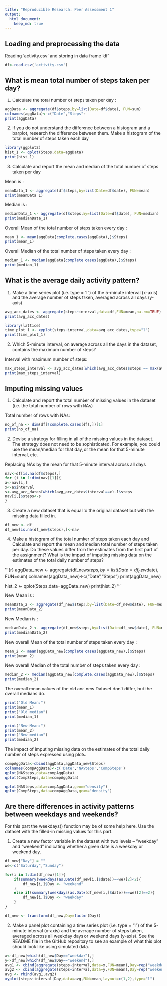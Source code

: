 ```yaml
---
title: "Reproducible Research: Peer Assessment 1"
output: 
  html_document:
    keep_md: true
---
```



## Loading and preprocessing the data  

Reading 'activity.csv' and storing in data frame 'df'  

```r
df<-read.csv('activity.csv')
```

## What is mean total number of steps taken per day?

1) Calculate the total number of steps taken per day :

```r
aggData <- aggregate(df$steps,by=list(Date=df$date), FUN=sum)
colnames(aggData)<-c("Date","Steps")
print(aggData)
```

2) If you do not understand the difference between a histogram and a barplot, research the difference between them. Make a histogram of the total number of steps taken each day  

```r
library(ggplot2)
hist_1 <- qplot(Steps,data=aggData)
print(hist_1)
```

3) Calculate and report the mean and median of the total number of steps taken per day  

Mean is :  
```r
meanData_1 <- aggregate(df$steps,by=list(Date=df$date), FUN=mean)
print(meanData_1)
``` 

Median is :  
```r
medianData_1 <- aggregate(df$steps,by=list(Date=df$date), FUN=median)
print(medianData_1)
```

Overall Mean of the total number of steps taken every day :  
```r
mean_1 <- mean(aggData[complete.cases(aggData),]$Steps)
print(mean_1)
``` 

Overall Median of the total number of steps taken every day :  
```r
median_1 <- median(aggData[complete.cases(aggData),]$Steps)
print(median_1)
```

## What is the average daily activity pattern?  

1) Make a time series plot (i.e. type = "l") of the 5-minute interval (x-axis) and the average number of steps taken, averaged across all days (y-axis)  

```r
avg_acc_dates <- aggregate(steps~interval,data=df,FUN=mean,na.rm=TRUE)
print(avg_acc_dates)

library(lattice)
time_plot_1 <- xyplot(steps~interval,data=avg_acc_dates,type="l")
print(time_plot_1)
``` 

2) Which 5-minute interval, on average across all the days in the dataset, contains the maximum number of steps?  

Interval with maximum number of steps:  

```r
max_steps_interval <- avg_acc_dates[which(avg_acc_dates$steps == max(avg_acc_dates$steps)),]$interval
print(max_steps_interval)
```  

## Imputing missing values  

1) Calculate and report the total number of missing values in the dataset (i.e. the total number of rows with NAs)  

Total number of rows with NAs:  

```r
no_of_na <- dim(df[!complete.cases(df),])[1]
print(no_of_na)
```  

2) Devise a strategy for filling in all of the missing values in the dataset. The strategy does not need to be sophisticated. For example, you could use the mean/median for that day, or the mean for that 5-minute interval, etc.  

Replacing NAs by the mean for that 5-minute interval across all days  

```r
nav<-df[is.na(df$steps),]
for (i in 1:dim(nav)[1]){
a<-nav[i,]
x<-a$interval
s<-avg_acc_dates[which(avg_acc_dates$interval==x),]$steps
nav[i,]$steps<-s
}
```

3) Create a new dataset that is equal to the original dataset but with the missing data filled in.   

```r
df_new <- df
df_new[is.na(df_new$steps),]<-nav
```  

4) Make a histogram of the total number of steps taken each day and Calculate and report the mean and median total number of steps taken per day. Do these values differ from the estimates from the first part of the assignment? What is the impact of imputing missing data on the estimates of the total daily number of steps?   

'''{r}
aggData_new <- aggregate(df_new$steps,by=list(Date=df_new$date), FUN=sum)
colnames(aggData_new)<-c("Date","Steps")
print(aggData_new)

hist_2 <- qplot(Steps,data=aggData_new)
print(hist_2)
'''

New Mean is :  
```r
meanData_2 <- aggregate(df_new$steps,by=list(Date=df_new$date), FUN=mean)
print(meanData_2)
``` 

New Median is :  
```r
medianData_2 <- aggregate(df_new$steps,by=list(Date=df_new$date), FUN=median)
print(medianData_2)
```

New overall Mean of the total number of steps taken every day :  
```r
mean_2 <- mean(aggData_new[complete.cases(aggData_new),]$Steps)
print(mean_2)
``` 

New overall Median of the total number of steps taken every day :  
```r
median_2 <- median(aggData_new[complete.cases(aggData_new),]$Steps)
print(median_2)
```

The overall mean values of the old and new Dataset don't differ, but the overall medians do.
```r
print("Old Mean:")
print(mean_1)   
print("Old median")
print(median_1)

print("New Mean:")
print(mean_2)
print("New median")
print(median_2)
```
The impact of imputing missing data on the estimates of the total daily number of steps expressed using plots.

```r
compAggData<-cbind(aggData,aggData_new$Steps)
colnames(compAggData)<-c('Date','NASteps','CompSteps')
qplot(NASteps,data=compAggData)
qplot(CompSteps,data=compAggData)

qplot(NASteps,data=compAggData,geom="density")
qplot(CompSteps,data=compAggData,geom="density")
```

## Are there differences in activity patterns between weekdays and weekends?

For this part the weekdays() function may be of some help here. Use the dataset with the filled-in missing values for this part.

1) Create a new factor variable in the dataset with two levels – “weekday” and “weekend” indicating whether a given date is a weekday or weekend day.
```r
df_new["Day"] = ""
we<-c("Saturday","Sunday")

for(i in 1:dim(df_new)[1]){
    if(summary(weekdays(as.Date(df_new[i,]$date))==we)[2]<2){
        df_new[i,]$Day <- "weekend"
    }
    else if(summary(weekdays(as.Date(df_new[i,]$date))==we)[2]==2){
        df_new[i,]$Day <- "weekday"
    }
}

df_new <- transform(df_new,Day=factor(Day))
```
2) Make a panel plot containing a time series plot (i.e. type = "l") of the 5-minute interval (x-axis) and the average number of steps taken, averaged across all weekday days or weekend days (y-axis). See the README file in the GitHub repository to see an example of what this plot should look like using simulated data.

```r
x<-df_new[which(df_new$Day=="weekday"),]
y<-df_new[which(df_new$Day=="weekend"),]
avg1 <- cbind(aggregate(steps~interval,data=x,FUN=mean),Day=rep("weekday"))
avg2 <- cbind(aggregate(steps~interval,data=y,FUN=mean),Day=rep("weekend"))
avg <- rbind(avg1,avg2)
xyplot(steps~interval|Day,data=avg,FUN=mean,layout=c(1,2),type="l")
```